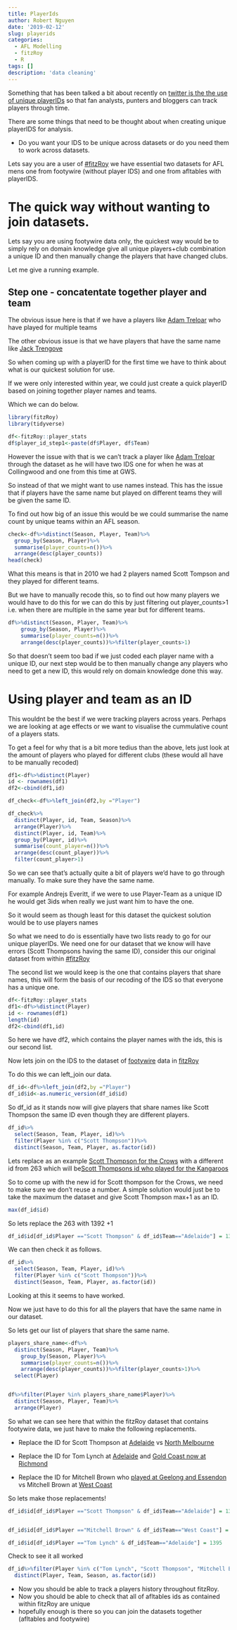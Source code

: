 ```yaml
---
title: PlayerIds
author: Robert Nguyen
date: '2019-02-12'
slug: playerids
categories:
  - AFL Modelling
  - fitzRoy
  - R
tags: []
description: 'data cleaning'
---
```


Something that has been talked a bit about recently on [twitter is the the use of unique playerIDs](https://twitter.com/MatterOfStats/status/1095290277848178688) so that fan analysts, punters and bloggers can track players through time. 

There are some things that need to be thought about when creating unique playerIDS for analysis. 

* Do you want your IDS to be unique across datasets or do you need them to work across datasets. 

Lets say you are a user of [#fitzRoy](https://github.com/jimmyday12/fitzRoy) we have essential two datasets for AFL mens one from footywire (without player IDS) and one from afltables with playerIDS. 

# The quick way without wanting to join datasets. 

Lets say you are using footywire data only, the quickest way would be to simply rely on domain knowledge give all unique players+club combination a unique ID and then manually change the players that have changed clubs. 

Let me give a running example.

## Step one - concatentate together player and team

The obvious issue here is that if we have a players like [Adam Treloar](https://www.footywire.com/afl/footy/pp-collingwood-magpies--adam-treloar) who have played for multiple teams

The other obvious issue is that we have players that have the same name like [Jack Trengove](https://twitter.com/RankingSw/status/1095260427464765440)

So when coming up with a playerID for the first time we have to think about what is our quickest solution for use. 

If we were only interested within year, we could just create a quick playerID based on joining together player names and teams.

Which we can do below. 


```r
library(fitzRoy)
library(tidyverse)

df<-fitzRoy::player_stats 
df$player_id_step1<-paste(df$Player, df$Team)

```

However the issue with that is we can't track a player like  [Adam Treloar](https://www.footywire.com/afl/footy/pp-collingwood-magpies--adam-treloar) through the dataset as he will have two IDS one for when he was at Collingwood and one from this time at GWS. 

So instead of that we might want to use names instead. This has the issue that if players have the same name but played on different teams they will be given the same ID. 

To find out how big of an issue this would be we could summarise the name count by unique teams within an AFL season. 

```r
check<-df%>%distinct(Season, Player, Team)%>%
  group_by(Season, Player)%>%
  summarise(player_counts=n())%>%
  arrange(desc(player_counts))
head(check)
```

What this means is that in 2010 we had 2 players named Scott Tompson and they played for different teams. 

But we have to manually recode this, so to find out how many players we would have to do this for we can do this by just filtering out player_counts>1 i.e. when there are multiple in the same year but for different teams. 

```r
df%>%distinct(Season, Player, Team)%>%
    group_by(Season, Player)%>%
    summarise(player_counts=n())%>%
    arrange(desc(player_counts))%>%filter(player_counts>1)
```

So that doesn't seem too bad if we just coded each player name with a unique ID, our next step would be to then manually change any players who need to get a new ID, this would rely on domain knowledge done this way. 

# Using player and team as an ID 

This wouldnt be the best if we were tracking players across years. Perhaps we are looking at age effects or we want to visualise the cummulative count of a players stats. 

To get a feel for why that is a bit more tedius than the above, lets just look at the amount of players who played for different clubs (these would all have to be manually recoded)

```r

df1<-df%>%distinct(Player)
id <- rownames(df1)
df2<-cbind(df1,id)

df_check<-df%>%left_join(df2,by ="Player")

df_check%>%
  distinct(Player, id, Team, Season)%>%
  arrange(Player)%>%
  distinct(Player, id, Team)%>%
  group_by(Player, id)%>%
  summarise(count_player=n())%>%
  arrange(desc(count_player))%>%
  filter(count_player>1)
```

So we can see that's actually quite a bit of players we'd have to go through manually. To make sure they have the same name. 

For example Andrejs Everitt, if we were to use Player-Team as a unique ID he would get 3ids when really we just want him to have the one. 

So it would seem as though least for this dataset the quickest solution would be to use players names

So what we need to do is essentially have two lists ready to go for our unique playerIDs. We need one for our dataset that we know will have errors (Scott Thompsons having the same ID), consider this our original dataset from within [#fitzRoy](https://github.com/jimmyday12/fitzRoy)

The second list we would keep is the one that contains players that share names, this will form the basis of our recoding of the IDS so that everyone has a unique one. 



```r
df<-fitzRoy::player_stats 
df1<-df%>%distinct(Player)
id <- rownames(df1)
length(id)
df2<-cbind(df1,id)

```


So here we have df2, which contains the player names with the ids, this is our second list.

Now lets join on the IDS to the dataset of [footywire](https://www.footywire.com/) data in [fitzRoy](https://github.com/jimmyday12/fitzRoy)

To do this we can left_join our data. 

```r
df_id<-df%>%left_join(df2,by ="Player")
df_id$id<-as.numeric_version(df_id$id)


```

So df_id as it stands now will give players that share names like Scott Thompson the same ID even though they are different players. 

```r
df_id%>%
  select(Season, Team, Player, id)%>%
  filter(Player %in% c("Scott Thompson"))%>%
  distinct(Season, Team, Player, as.factor(id))

```

Lets replace as an example [Scott Thompson for the Crows](https://www.footywire.com/afl/footy/pp-adelaide-crows--scott-thompson) with a different id from 263 which will be[ Scott Thompsons id who played for the Kangaroos](https://www.footywire.com/afl/footy/pp-kangaroos--scott-thompson-1)

So to come up with the new id for Scott thompson for the Crows, we need to make sure we don't reuse a number. A simple solution would just be to take the maximum the dataset and give Scott Thompson max+1 as an ID.

```r
max(df_id$id)

```

So lets replace the 263 with 1392 +1 

```r
df_id$id[df_id$Player =="Scott Thompson" & df_id$Team=="Adelaide"] = 1393

```

We can then check it as follows.

```r
df_id%>%
  select(Season, Team, Player, id)%>%
  filter(Player %in% c("Scott Thompson"))%>%
  distinct(Season, Team, Player, as.factor(id))

```

Looking at this it seems to have worked. 

Now we just have to do this for all the players that have the same name in our dataset.

So lets get our list of players that share the same name. 

```r
players_share_name<-df%>%
  distinct(Season, Player, Team)%>%
    group_by(Season, Player)%>%
    summarise(player_counts=n())%>%
    arrange(desc(player_counts))%>%filter(player_counts>1)%>%
  select(Player)


df%>%filter(Player %in% players_share_name$Player)%>%
  distinct(Season, Player, Team)%>%
  arrange(Player)


```

So what we can see here that within the fitzRoy dataset that contains footywire data, we just have to make the following replacements.

* Replace the ID for Scott Thompson at [Adelaide](https://www.footywire.com/afl/footy/pp-adelaide-crows--scott-thompson) vs [North Melbourne](https://www.footywire.com/afl/footy/pp-kangaroos--scott-thompson-1)

* Replace the ID for Tom Lynch at [Adelaide](https://www.footywire.com/afl/footy/pp-adelaide-crows--tom-lynch) and [Gold Coast now at Richmond](https://www.footywire.com/afl/footy/pp-richmond-tigers--thomas-lynch)

* Replace the ID for Mitchell Brown who [played at Geelong and Essendon](https://www.footywire.com/afl/footy/pc-essendon-bombers--mitchell-brown-1) vs Mitchell Brown at [West Coast](https://www.footywire.com/afl/footy/pp-west-coast-eagles--mitchell-brown)

So lets make those replacements!


```r
df_id$id[df_id$Player =="Scott Thompson" & df_id$Team=="Adelaide"] = 1393


df_id$id[df_id$Player =="Mitchell Brown" & df_id$Team=="West Coast"] = 1394

df_id$id[df_id$Player =="Tom Lynch" & df_id$Team=="Adelaide"] = 1395

```
Check to see it all worked

```r

df_id%>%filter(Player %in% c("Tom Lynch", "Scott Thompson", "Mitchell Brown"))%>%
  distinct(Player, Team, Season, as.factor(id))


```

* Now you should be able to track a players history throughout fitzRoy. 
* Now you should be able to check that all of afltables ids as contained within fitzRoy are unique
* hopefully enough is there so you can join the datasets together (afltables and footywire)


